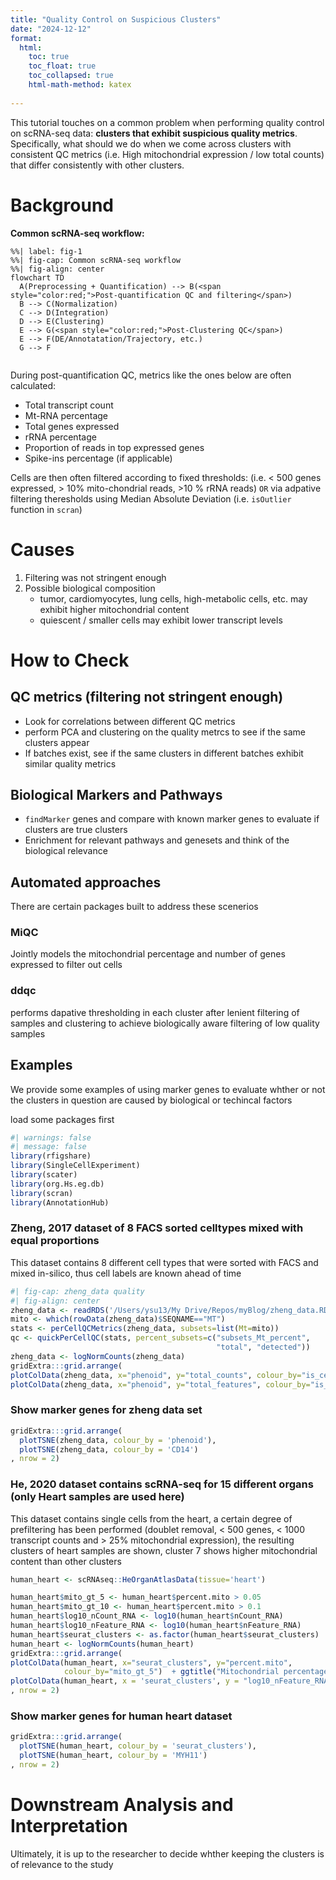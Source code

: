 ```yaml
---
title: "Quality Control on Suspicious Clusters"
date: "2024-12-12"
format:
  html:
    toc: true
    toc_float: true
    toc_collapsed: true
    html-math-method: katex
    
---
```

This tutorial touches on a common problem when performing quality control on scRNA-seq data:  **clusters that exhibit suspicious quality metrics**. Specifically, what should we do when we come across clusters with consistent QC metrics (i.e. High mitochondrial expression / low total counts) that differ consistently with other clusters. 

# Background
**Common scRNA-seq workflow:**
```mermaid
%%| label: fig-1
%%| fig-cap: Common scRNA-seq workflow
%%| fig-align: center
flowchart TD
  A(Preprocessing + Quantification) --> B(<span style="color:red;">Post-quantification QC and filtering</span>)
  B --> C(Normalization)
  C --> D(Integration)
  D --> E(Clustering)
  E --> G(<span style="color:red;">Post-Clustering QC</span>)
  E --> F(DE/Annotatation/Trajectory, etc.)
  G --> F
  
```
During post-quantification QC, metrics like the ones below are often calculated:

* Total transcript count
* Mt-RNA percentage
* Total genes expressed
* rRNA percentage
* Proportion of reads in top expressed genes
* Spike-ins percentage (if applicable)

Cells are then often filtered according to fixed thresholds: (i.e. < 500 genes expressed, > 10% mito-chondrial reads, >10 % rRNA reads) `OR` via adpative filtering theresholds using Median Absolute Deviation (i.e. `isOutlier` function in `scran`)


# Causes
1. Filtering was not stringent enough
2. Possible biological composition 
    + tumor, cardiomyocytes, lung cells, high-metabolic cells, etc. may exhibit higher mitochondrial content
    + quiescent / smaller cells may exhibit lower transcript levels

# How to Check

## QC metrics (filtering not stringent enough)

* Look for correlations between different QC metrics
* perform PCA and clustering on the quality metrcs to see if the same clusters appear
* If batches exist, see if the same clusters in different batches exhibit similar quality metrics

## Biological Markers and Pathways

* `findMarker` genes and compare with known marker genes to evaluate if clusters are true clusters
* Enrichment for relevant pathways and genesets and think of the biological relevance

## Automated approaches
There are certain packages built to address these scenerios

### MiQC
Jointly models the mitochondrial percentage and number of genes expressed to filter out cells

### ddqc
performs dapative thresholding in each cluster after lenient filtering of samples and clustering to achieve biologically aware filtering of low quality samples



## Examples
We provide some examples of using marker genes to evaluate whther or not the clusters in question are caused by biological or techincal factors

load some packages first
```r
#| warnings: false
#| message: false
library(rfigshare)
library(SingleCellExperiment)
library(scater)
library(org.Hs.eg.db)
library(scran)
library(AnnotationHub)
```

### Zheng, 2017 dataset of 8 FACS sorted celltypes mixed with equal proportions
This dataset contains 8 different cell types that were sorted with FACS and mixed in-silico, thus cell labels are known ahead of time

```r
#| fig-cap: zheng_data quality
#| fig-align: center
zheng_data <- readRDS('/Users/ysu13/My Drive/Repos/myBlog/zheng_data.RDS')
mito <- which(rowData(zheng_data)$SEQNAME=="MT")
stats <- perCellQCMetrics(zheng_data, subsets=list(Mt=mito))
qc <- quickPerCellQC(stats, percent_subsets=c("subsets_Mt_percent",
                                              "total", "detected"))
zheng_data <- logNormCounts(zheng_data)
gridExtra:::grid.arrange(
plotColData(zheng_data, x="phenoid", y="total_counts", colour_by="is_cell_control") + scale_y_log10() + ggtitle("Total count"),
plotColData(zheng_data, x="phenoid", y="total_features", colour_by="is_cell_control") + scale_y_log10() + ggtitle("Number of Genes"), nrow = 2)
```

### Show marker genes for zheng data set
```r

gridExtra:::grid.arrange(
  plotTSNE(zheng_data, colour_by = 'phenoid'),
  plotTSNE(zheng_data, colour_by = 'CD14')
, nrow = 2)
```


### He, 2020 dataset contains scRNA-seq for 15 different organs (only Heart samples are used here)
This dataset contains single cells from the heart, a certain degree of prefiltering has been performed (doublet removal, < 500 genes, < 1000 transcript counts and > 25% mitochondrial expression), the resulting clusters of heart samples are shown, cluster 7 shows higher mitochondrial content than other clusters
  

```r
human_heart <- scRNAseq::HeOrganAtlasData(tissue='heart')

human_heart$mito_gt_5 <- human_heart$percent.mito > 0.05
human_heart$mito_gt_10 <- human_heart$percent.mito > 0.1
human_heart$log10_nCount_RNA <- log10(human_heart$nCount_RNA)
human_heart$log10_nFeature_RNA <- log10(human_heart$nFeature_RNA)
human_heart$seurat_clusters <- as.factor(human_heart$seurat_clusters)
human_heart <- logNormCounts(human_heart)
gridExtra:::grid.arrange(
plotColData(human_heart, x="seurat_clusters", y="percent.mito",
            colour_by="mito_gt_5")  + ggtitle("Mitochondrial percentage"),
plotColData(human_heart, x = 'seurat_clusters', y = "log10_nFeature_RNA", color_by = 'mito_gt_5')+ ggtitle("Number of Genes")
, nrow = 2)
```
### Show marker genes for human heart dataset
```r
gridExtra:::grid.arrange(
  plotTSNE(human_heart, colour_by = 'seurat_clusters'),
  plotTSNE(human_heart, colour_by = 'MYH11')
, nrow = 2)
```





# Downstream Analysis and Interpretation
Ultimately, it is up to the researcher to decide whther keeping the clusters is of relevance to the study
